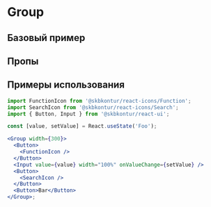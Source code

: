 
<Meta of={GroupStories} />

# Group

<Description />

## Базовый пример

<Primary />

## Пропы

<Controls />

## Примеры использования

```jsx harmony
import FunctionIcon from '@skbkontur/react-icons/Function';
import SearchIcon from '@skbkontur/react-icons/Search';
import { Button, Input } from '@skbkontur/react-ui';

const [value, setValue] = React.useState('Foo');

<Group width={300}>
  <Button>
    <FunctionIcon />
  </Button>
  <Input value={value} width="100%" onValueChange={setValue} />
  <Button>
    <SearchIcon />
  </Button>
  <Button>Bar</Button>
</Group>;
```
